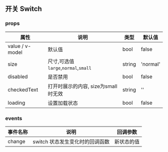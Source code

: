 
<Meta title="输入类/开关 Switch/API 参考" />

## 开关 Switch

### props

| 属性            | 说明                                 | 类型   | 默认值    |
| --------------- | ------------------------------------ | ------ | --------- |
| value / v-model | 默认值                               | bool   | false     |
| size            | 尺寸,可选值`large`,`normal`,`small` | string | 'normal' |
| disabled        | 是否禁用                             | bool   | false     |
| checkedText     | 打开时展示的内容, size为small时无效  | string | ''        |
| loading         | 设置加载状态                         | bool   | false     |

### events

| 事件名称 | 说明                            | 回调参数   |
| -------- | ------------------------------- | ---------- |
| change   | switch 状态发生变化时的回调函数 | 新状态的值 |